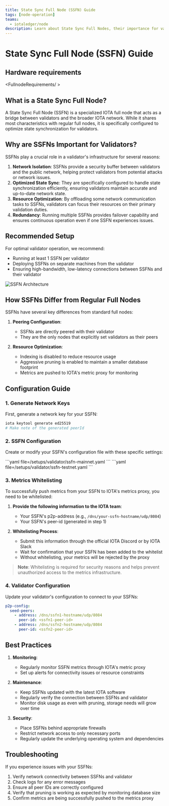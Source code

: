 ```yaml
---
title: State Sync Full Node (SSFN) Guide
tags: [node-operation]
teams:
  - iotaledger/node
description: Learn about State Sync Full Nodes, their importance for validators, and how to set them up.
---
```



# State Sync Full Node (SSFN) Guide

## Hardware requirements

<FullnodeRequirements/ >

## What is a State Sync Full Node?

A State Sync Full Node (SSFN) is a specialized IOTA full node that acts as a bridge between validators and the broader IOTA network. While it shares most characteristics with regular full nodes, it is specifically configured to optimize state synchronization for validators.

## Why are SSFNs Important for Validators?

SSFNs play a crucial role in a validator's infrastructure for several reasons:

1. **Network Isolation**: SSFNs provide a security buffer between validators and the public network, helping protect validators from potential attacks or network issues.
2. **Optimized State Sync**: They are specifically configured to handle state synchronization efficiently, ensuring validators maintain accurate and up-to-date network state.
3. **Resource Optimization**: By offloading some network communication tasks to SSFNs, validators can focus their resources on their primary validation duties.
4. **Redundancy**: Running multiple SSFNs provides failover capability and ensures continuous operation even if one SSFN experiences issues.

## Recommended Setup

For optimal validator operation, we recommend:

- Running at least 1 SSFN per validator
- Deploying SSFNs on separate machines from the validator
- Ensuring high-bandwidth, low-latency connections between SSFNs and their validator

![SSFN Architecture](ssfn-diagram.svg)

## How SSFNs Differ from Regular Full Nodes

SSFNs have several key differences from standard full nodes:

1. **Peering Configuration**:

   - SSFNs are directly peered with their validator
   - They are the only nodes that explicitly set validators as their peers
2. **Resource Optimization**:

   - Indexing is disabled to reduce resource usage
   - Aggressive pruning is enabled to maintain a smaller database footprint
   - Metrics are pushed to IOTA's metric proxy for monitoring

## Configuration Guide

### 1. Generate Network Keys

First, generate a network key for your SSFN:

```bash
iota keytool generate ed25519
# Make note of the generated peerId
```

### 2. SSFN Configuration

Create or modify your SSFN's configuration file with these specific settings:

<Tabs groupId="network">
    <TabItem label="Mainnet" value="mainnet">
        ```yaml file=<rootDir>/setups/validator/ssfn-mainnet.yaml
        ```
    </TabItem>
    <TabItem label="Testnet" value="testnet">
        ```yaml file=<rootDir>/setups/validator/ssfn-testnet.yaml
        ```
    </TabItem>
</Tabs>

### 3. Metrics Whitelisting

To successfully push metrics from your SSFN to IOTA's metrics proxy, you need to be whitelisted:

1. **Provide the following information to the IOTA team**:
   - Your SSFN's p2p-address (e.g., `/dns/your-ssfn-hostname/udp/8084`)
   - Your SSFN's peer-id (generated in step 1)

2. **Whitelisting Process**:
   - Submit this information through the official IOTA Discord or by IOTA Slack
   - Wait for confirmation that your SSFN has been added to the whitelist
   - Without whitelisting, your metrics will be rejected by the proxy

> **Note**: Whitelisting is required for security reasons and helps prevent unauthorized access to the metrics infrastructure.

### 4. Validator Configuration

Update your validator's configuration to connect to your SSFNs:

```yaml
p2p-config:
  seed-peers:
    - address: /dns/ssfn1-hostname/udp/8084
      peer-id: <ssfn1-peer-id>
    - address: /dns/ssfn2-hostname/udp/8084
      peer-id: <ssfn2-peer-id>
```

## Best Practices

1. **Monitoring**:

   - Regularly monitor SSFN metrics through IOTA's metric proxy
   - Set up alerts for connectivity issues or resource constraints
2. **Maintenance**:

   - Keep SSFNs updated with the latest IOTA software
   - Regularly verify the connection between SSFNs and validator
   - Monitor disk usage as even with pruning, storage needs will grow over time
3. **Security**:

   - Place SSFNs behind appropriate firewalls
   - Restrict network access to only necessary ports
   - Regularly update the underlying operating system and dependencies

## Troubleshooting

If you experience issues with your SSFNs:

1. Verify network connectivity between SSFNs and validator
2. Check logs for any error messages
3. Ensure all peer IDs are correctly configured
4. Verify that pruning is working as expected by monitoring database size
5. Confirm metrics are being successfully pushed to the metrics proxy